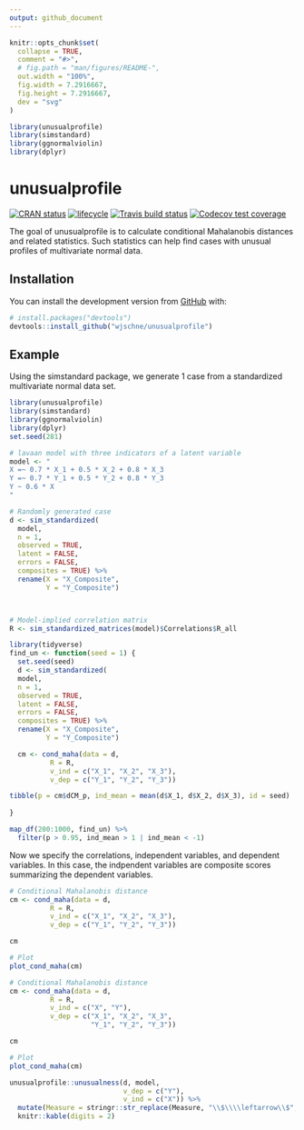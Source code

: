 ```yaml
---
output: github_document
---
```


<!-- README.md is generated from README.Rmd. Please edit that file -->

```r
knitr::opts_chunk$set(
  collapse = TRUE,
  comment = "#>",
  # fig.path = "man/figures/README-",
  out.width = "100%",
  fig.width = 7.2916667,
  fig.height = 7.2916667,
  dev = "svg"
)

library(unusualprofile)
library(simstandard)
library(ggnormalviolin)
library(dplyr)
```
# unusualprofile

<!-- badges: start -->

[![CRAN status](https://www.r-pkg.org/badges/version/ggnormalviolin)](https://cran.r-project.org/package=unusualprofile) [![lifecycle](https://img.shields.io/badge/lifecycle-maturing-blue.svg)](https://www.tidyverse.org/lifecycle/#maturing)
[![Travis build status](https://travis-ci.org/wjschne/unusualprofile.svg?branch=master)](https://travis-ci.org/wjschne/unusualprofile)
[![Codecov test coverage](https://codecov.io/gh/wjschne/unusualprofile/branch/master/graph/badge.svg)](https://codecov.io/gh/wjschne/unusualprofile?branch=master)
<!-- badges: end -->

The goal of unusualprofile is to calculate conditional Mahalanobis distances and related statistics. Such statistics can help find cases with unusual profiles of multivariate normal data.

## Installation

You can install the development version from [GitHub](https://github.com/) with:

``` r
# install.packages("devtools")
devtools::install_github("wjschne/unusualprofile")
```
## Example

Using the simstandard package, we generate 1 case from a standardized multivariate normal data set. 

```r
library(unusualprofile)
library(simstandard)
library(ggnormalviolin)
library(dplyr)
set.seed(281)

# lavaan model with three indicators of a latent variable
model <- "
X =~ 0.7 * X_1 + 0.5 * X_2 + 0.8 * X_3
Y =~ 0.7 * Y_1 + 0.5 * Y_2 + 0.8 * Y_3
Y ~ 0.6 * X
"

# Randomly generated case
d <- sim_standardized(
  model, 
  n = 1, 
  observed = TRUE, 
  latent = FALSE, 
  errors = FALSE, 
  composites = TRUE) %>% 
  rename(X = "X_Composite",
         Y = "Y_Composite")



# Model-implied correlation matrix
R <- sim_standardized_matrices(model)$Correlations$R_all
```


```r
library(tidyverse)
find_un <- function(seed = 1) {
  set.seed(seed)
  d <- sim_standardized(
  model, 
  n = 1, 
  observed = TRUE, 
  latent = FALSE, 
  errors = FALSE, 
  composites = TRUE) %>% 
  rename(X = "X_Composite",
         Y = "Y_Composite")

  cm <- cond_maha(data = d, 
          R = R,
          v_ind = c("X_1", "X_2", "X_3"),
          v_dep = c("Y_1", "Y_2", "Y_3"))

tibble(p = cm$dCM_p, ind_mean = mean(d$X_1, d$X_2, d$X_3), id = seed)
  
}

map_df(200:1000, find_un) %>% 
  filter(p > 0.95, ind_mean > 1 | ind_mean < -1)
```


Now we specify the correlations, independent variables, and dependent variables. In this case, the indpendent variables are composite scores summarizing the dependent variables.

```r
# Conditional Mahalanobis distance
cm <- cond_maha(data = d, 
          R = R,
          v_ind = c("X_1", "X_2", "X_3"),
          v_dep = c("Y_1", "Y_2", "Y_3"))

cm

# Plot
plot_cond_maha(cm)

# Conditional Mahalanobis distance
cm <- cond_maha(data = d, 
          R = R,
          v_ind = c("X", "Y"),
          v_dep = c("X_1", "X_2", "X_3",
                    "Y_1", "Y_2", "Y_3"))

cm

# Plot
plot_cond_maha(cm)

unusualprofile::unusualness(d, model, 
                            v_dep = c("Y"),
                            v_ind = c("X")) %>% 
  mutate(Measure = stringr::str_replace(Measure, "\\$\\\\leftarrow\\$","&larr;")) %>% 
  knitr::kable(digits = 2) 




```

